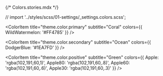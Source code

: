 {/* Colors.stories.mdx */}

// import '../styles/scss/01-settings/_settings.colors.scss';

<Meta title="Colors/Design System" />

<ColorPalette> 
  <ColorItem
    title="theme.color.greyscale"
    subtitle="Some of the greys"
    colors={{ White: '#FFFFFF', Alabaster: '#F8F8F8', Concrete: '#F3F3F3' }}
  />
  
  <ColorItem title="theme.color.primary" subtitle="Coral" colors={{ WildWatermelon: '#FF4785' }} />

<ColorItem title="theme.color.secondary" subtitle="Ocean" colors={{ DodgerBlue: '#1EA7FD' }} />

  <ColorItem
    title="theme.color.positive"
    subtitle="Green"
    colors={{
      Apple: 'rgba(102,191,60,1)',
      Apple80: 'rgba(102,191,60,.8)',
      Apple60: 'rgba(102,191,60,.6)',
      Apple30: 'rgba(102,191,60,.3)'
    }}
  />
</ColorPalette>
